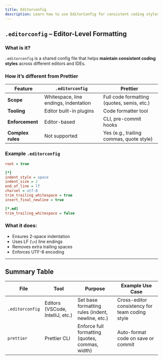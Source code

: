```yaml
---
title: Editorconfig
description: Learn how to use EditorConfig for consistent coding styles across different editors and IDEs.
---
```


## `.editorconfig` – Editor-Level Formatting

### What is it?

`.editorconfig` is a shared config file that helps **maintain consistent coding styles** across different editors and IDEs.

### How it’s different from Prettier

| Feature           | `.editorconfig`                       | Prettier                                   |
| ----------------- | ------------------------------------- | ------------------------------------------ |
| **Scope**         | Whitespace, line endings, indentation | Full code formatting (quotes, semis, etc.) |
| **Tooling**       | Editor built-in plugins               | Code formatter tool                        |
| **Enforcement**   | Editor-based                          | CLI, pre-commit hooks                      |
| **Complex rules** | Not supported                         | Yes (e.g., trailing commas, quote style)   |

### Example `.editorconfig`

```ini
root = true

[*]
indent_style = space
indent_size = 2
end_of_line = lf
charset = utf-8
trim_trailing_whitespace = true
insert_final_newline = true

[*.md]
trim_trailing_whitespace = false
```

### What it does:

- Ensures 2-space indentation
- Uses LF (`\n`) line endings
- Removes extra trailing spaces
- Enforces UTF-8 encoding

---

## Summary Table

| File            | Tool                             | Purpose                                           | Example Use Case                               |
| --------------- | -------------------------------- | ------------------------------------------------- | ---------------------------------------------- |
| `.editorconfig` | Editors (VSCode, IntelliJ, etc.) | Set base formatting rules (indent, newline, etc.) | Cross-editor consistency for team coding style |
| `prettier`      | Prettier CLI                     | Enforce full formatting (quotes, commas, width)   | Auto-format code on save or commit             |
